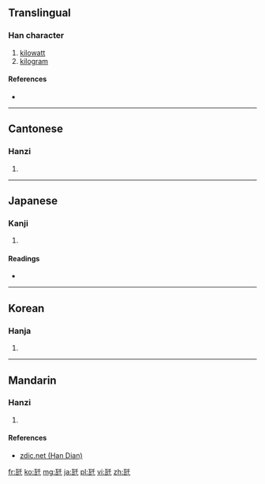 ==Translingual==

===Han character===
{{Han char|rn=98|rad=瓦|as=03|sn=8|four=|canj=一弓竹十 (MNHJ)|ids=⿺[[瓦]][[千]]}}

# [[kilowatt]]
# [[kilogram]]

====References====
* {{Han ref|kx=0748.081|dkj=21450|dj=1156.140|hdz=21422.050|uh=74E9|ud=29929|bh=A260|bd=41568}}

----

==Cantonese==

===Hanzi===
{{yue-hanzi|jyut=[[cin1]], [[ngaa5]]|y=chin1, nga5}}

# {{defn|lang=yue|sort=瓦03}}

----

==Japanese==

===Kanji===
{{ja-kanji|grade=|rs=瓦03}}

# {{defn|lang=ja|sort=瓦03}}

====Readings====
* {{ja-readings|on=|kun=[[キログラム]] (kiroguramu)|nanori=}}

----

==Korean==

===Hanja===
{{ko-hanja|hangeul=천|eumhun=|rv=cheon|mr=ch'ŏn|y=chen}}

# {{defn|lang=ko|sort=瓦03}}

----

==Mandarin==

===Hanzi===
{{cmn-hanzi|pin=[[qiānwǎ]] ([[qian1]] [[wa3]]), [[qiánwǎ]] ([[qian2]] [[wa3]])|wg=ch'ien<sup>1</sup>wa<sup>3</sup>}}

# {{defn|lang=cmn|sort=瓦03}}

====References====
*[http://www.zdic.net/zd/zi/ZdicE7Zdic93ZdicA9.htm zdic.net (Han Dian)]

[[fr:瓩]]
[[ko:瓩]]
[[mg:瓩]]
[[ja:瓩]]
[[pl:瓩]]
[[vi:瓩]]
[[zh:瓩]]